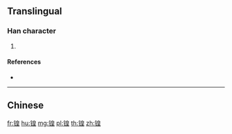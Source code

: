 {{character info/new}}
{{also|鍠}}
==Translingual==

===Han character===
{{Han char|rn=167|rad=钅|as=09|sn=14|four=|canj=CHAG,OPHAG,XCHAG}}

# {{defn|Han|sort=钅09}}

====References====
* {{Han ref|kx=1328.061|hdz=64233.071|uh=953D|ud=38205}}

----

==Chinese==
{{zh-see|鍠}}

[[fr:锽]]
[[hu:锽]]
[[mg:锽]]
[[pl:锽]]
[[th:锽]]
[[zh:锽]]